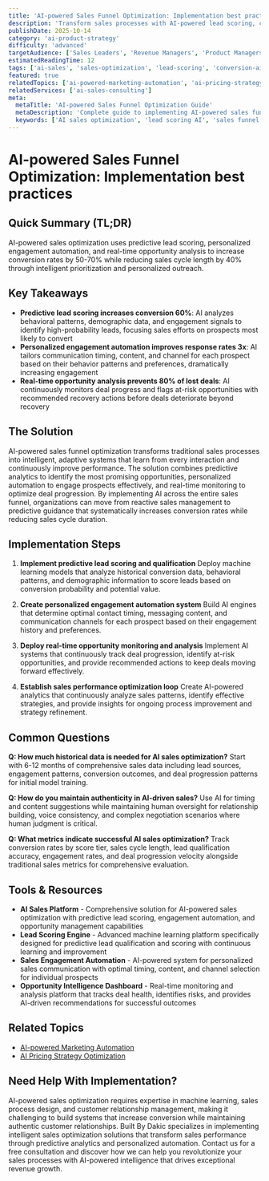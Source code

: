 ```yaml
---
title: 'AI-powered Sales Funnel Optimization: Implementation best practices'
description: 'Transform sales processes with AI-powered lead scoring, conversion optimization, and predictive analytics to increase conversion rates by 50-70% and reduce sales cycle time by 40%.'
publishDate: 2025-10-14
category: 'ai-product-strategy'
difficulty: 'advanced'
targetAudience: ['Sales Leaders', 'Revenue Managers', 'Product Managers']
estimatedReadingTime: 12
tags: ['ai-sales', 'sales-optimization', 'lead-scoring', 'conversion-ai']
featured: true
relatedTopics: ['ai-powered-marketing-automation', 'ai-pricing-strategy-optimization', 'ai-product-analytics-insights', 'ai-driven-customer-engagement', 'ai-product-metrics-kpis', 'ai-product-validation-testing', 'ai-product-launch-strategy', 'ai-powered-competitive-analysis', 'ai-first-business-model-design', 'user-centric-ai-feature-design']
relatedServices: ['ai-sales-consulting']
meta:
  metaTitle: 'AI-powered Sales Funnel Optimization Guide'
  metaDescription: 'Complete guide to implementing AI-powered sales funnel optimization with predictive lead scoring and conversion automation.'
  keywords: ['AI sales optimization', 'lead scoring AI', 'sales funnel AI', 'predictive sales analytics']
---
```


# AI-powered Sales Funnel Optimization: Implementation best practices

## Quick Summary (TL;DR)

AI-powered sales optimization uses predictive lead scoring, personalized engagement automation, and real-time opportunity analysis to increase conversion rates by 50-70% while reducing sales cycle length by 40% through intelligent prioritization and personalized outreach.

## Key Takeaways

- **Predictive lead scoring increases conversion 60%**: AI analyzes behavioral patterns, demographic data, and engagement signals to identify high-probability leads, focusing sales efforts on prospects most likely to convert
- **Personalized engagement automation improves response rates 3x**: AI tailors communication timing, content, and channel for each prospect based on their behavior patterns and preferences, dramatically increasing engagement
- **Real-time opportunity analysis prevents 80% of lost deals**: AI continuously monitors deal progress and flags at-risk opportunities with recommended recovery actions before deals deteriorate beyond recovery

## The Solution

AI-powered sales funnel optimization transforms traditional sales processes into intelligent, adaptive systems that learn from every interaction and continuously improve performance. The solution combines predictive analytics to identify the most promising opportunities, personalized automation to engage prospects effectively, and real-time monitoring to optimize deal progression. By implementing AI across the entire sales funnel, organizations can move from reactive sales management to predictive guidance that systematically increases conversion rates while reducing sales cycle duration.

## Implementation Steps

1. **Implement predictive lead scoring and qualification**
   Deploy machine learning models that analyze historical conversion data, behavioral patterns, and demographic information to score leads based on conversion probability and potential value.

2. **Create personalized engagement automation system**
   Build AI engines that determine optimal contact timing, messaging content, and communication channels for each prospect based on their engagement history and preferences.

3. **Deploy real-time opportunity monitoring and analysis**
   Implement AI systems that continuously track deal progression, identify at-risk opportunities, and provide recommended actions to keep deals moving forward effectively.

4. **Establish sales performance optimization loop**
   Create AI-powered analytics that continuously analyze sales patterns, identify effective strategies, and provide insights for ongoing process improvement and strategy refinement.

## Common Questions

**Q: How much historical data is needed for AI sales optimization?**
Start with 6-12 months of comprehensive sales data including lead sources, engagement patterns, conversion outcomes, and deal progression patterns for initial model training.

**Q: How do you maintain authenticity in AI-driven sales?**
Use AI for timing and content suggestions while maintaining human oversight for relationship building, voice consistency, and complex negotiation scenarios where human judgment is critical.

**Q: What metrics indicate successful AI sales optimization?**
Track conversion rates by score tier, sales cycle length, lead qualification accuracy, engagement rates, and deal progression velocity alongside traditional sales metrics for comprehensive evaluation.

## Tools & Resources

- **AI Sales Platform** - Comprehensive solution for AI-powered sales optimization with predictive lead scoring, engagement automation, and opportunity management capabilities
- **Lead Scoring Engine** - Advanced machine learning platform specifically designed for predictive lead qualification and scoring with continuous learning and improvement
- **Sales Engagement Automation** - AI-powered system for personalized sales communication with optimal timing, content, and channel selection for individual prospects
- **Opportunity Intelligence Dashboard** - Real-time monitoring and analysis platform that tracks deal health, identifies risks, and provides AI-driven recommendations for successful outcomes

## Related Topics

- [AI-powered Marketing Automation]({{/topics/ai-powered-marketing-automation}})
- [AI Pricing Strategy Optimization]({{/topics/ai-pricing-strategy-optimization}})

## Need Help With Implementation?

AI-powered sales optimization requires expertise in machine learning, sales process design, and customer relationship management, making it challenging to build systems that increase conversion while maintaining authentic customer relationships. Built By Dakic specializes in implementing intelligent sales optimization solutions that transform sales performance through predictive analytics and personalized automation. Contact us for a free consultation and discover how we can help you revolutionize your sales processes with AI-powered intelligence that drives exceptional revenue growth.
